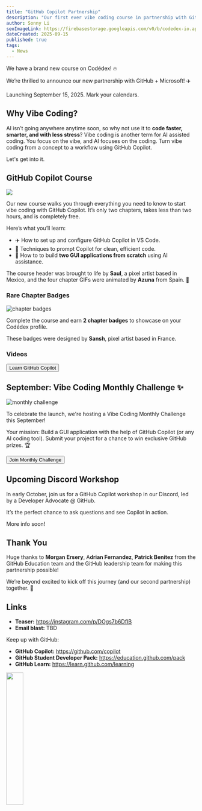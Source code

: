 ```yaml
---
title: "GitHub Copilot Partnership"
description: "Our first ever vibe coding course in partnership with GitHub + Microsoft. ✈️"
author: Sonny Li
seoImageLink: https://firebasestorage.googleapis.com/v0/b/codedex-io.appspot.com/o/blogs%2Fgithub-copilot-partnership%2Fbanner.gif?alt=media&token=0230fb79-8aa8-45d5-8c5d-30760aa0ac66
dateCreated: 2025-09-15
published: true
tags:
  - News
---
```


We have a brand new course on Codédex! 🔥

We’re thrilled to announce our new partnership with GitHub + Microsoft! ✈️

Launching September 15, 2025. Mark your calendars.

## Why Vibe Coding?

AI isn’t going anywhere anytime soon, so why not use it to **code faster, smarter, and with less stress**? Vibe coding is another term for AI assisted coding. You focus on the vibe, and AI focuses on the coding. Turn vibe coding from a concept to a workflow using GitHub Copilot.

Let's get into it.

## GitHub Copilot Course

![](https://i.imgur.com/O5cje6V.png)

Our new course walks you through everything you need to know to start vibe coding with GitHub Copilot. It’s only two chapters, takes less than two hours, and is completely free.

Here’s what you’ll learn:

- ✈️ How to set up and configure GitHub Copilot in VS Code.
- 📝 Techniques to prompt Copilot for clean, efficient code.
- 🚀 How to to build **two GUI applications from scratch** using AI assistance.

The course header was brought to life by **Saul**, a pixel artist based in Mexico, and the four chapter GIFs were animated by **Azuna** from Spain. 👾

### Rare Chapter Badges

![chapter badges](https://i.imgur.com/MFHHDPm.gif)

Complete the course and earn **2 chapter badges** to showcase on your Codédex profile.

These badges were designed by **Sansh**, pixel artist based in France.

### Videos

<div style={{ display: "flex", justifyContent: "center", marginBottom: "1.2rem", transform: "scale(.9)" }}>
  <a href="https://codedex.io/github-copilot" style={{ all: "unset" }} target="_blank" and rel="noopener noreferrer"><Button variant="yellow">Learn GitHub Copilot</Button></a>
</div>

## September: Vibe Coding Monthly Challenge ✨

![monthly challenge](https://i.imgur.com/5YOGoQa.gif)

To celebrate the launch, we're hosting a Vibe Coding Monthly Challenge this September! 

Your mission: Build a GUI application with the help of GitHub Copilot (or any AI coding tool). Submit your project for a chance to win exclusive GitHub prizes. 🏆

<div style={{ display: "flex", justifyContent: "center", marginBottom: "1.2rem", transform: "scale(.9)" }}>
  <a href="https://www.codedex.io/community/monthly-challenge/29PdKh6HlO830ewYtEjD" style={{ all: "unset" }} target="_blank" and rel="noopener noreferrer"><Button variant="yellow">Join Monthly Challenge</Button></a>
</div>

## Upcoming Discord Workshop

In early October, join us for a GitHub Copilot workshop in our Discord, led by a Developer Advocate @ GitHub.

It’s the perfect chance to ask questions and see Copilot in action.

More info soon!

## Thank You

Huge thanks to **Morgan Ersery**, A**drian Fernandez**, **Patrick Benitez** from the GitHub Education team and the GitHub leadership team for making this partnership possible! 

We’re beyond excited to kick off this journey (and our second partnership) together. 🤝

## Links

- **Teaser:** https://instagram.com/p/DOgs7b6DfIB
- **Email blast:** TBD

Keep up with GitHub:

- **GitHub Copilot:** https://github.com/copilot
- **GitHub Student Developer Pack:** ⁠https://education.github.com/pack
- **GitHub Learn:** https://learn.github.com/learning

<img src="https://i.imgur.com/iHw1LQh.gif" width="30%" />

